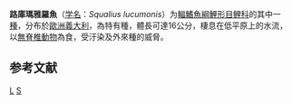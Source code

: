 {{Speciesbox 
| taxon = Squalius lucumonis
| authority = [[Bianco|Bianco]], 1983
| status = EN
| status_system = IUCN3.1
| synonyms = *''Leuciscus lucumonis''<br /><small>Bianco, 1983</small>
*''Leuciscus lucumontis''<br /><small>Bianco, 1983</small>
}}

'''路庫瑪雅羅魚'''（[[学名|学名]]：''Squalius lucumonis''）为[[輻鰭魚綱|輻鰭魚綱]][[鯉形目|鯉形目]][[鲤科|鲤科]]的其中一[[種|種]]，分布於[[歐洲|歐洲]][[義大利|義大利]]，為特有種，體長可達16公分，棲息在低平原上的水流，以[[無脊椎動物|無脊椎動物]]為食，受汙染及外來種的威脅。

==参考文献==
{{Reflist}}
{{Taxonbar}}

[[Category:Squalius|L]]
[[Category:1983年描述的魚類|S]]
{{biology-stub}}